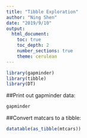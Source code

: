 ```yaml
---
title: "Tibble Exploration"
author: "Ning Shen"
date: "2019/9/10"
output: 
  html_document:
    toc: true
    toc_depth: 2
    number_sections: true
    theme: cerulean
---
```


```r
library(gapminder)
library(tibble)
library(DT)
```

##Print out gapminder data:

```r
gapminder
```

<!--This is a comment-->


##Convert matcars to a tibble:

```r
datatable(as_tibble(mtcars))
```



